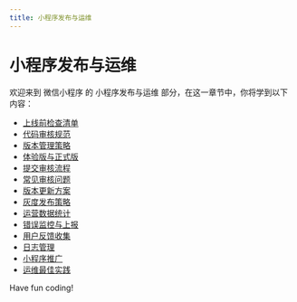 ```yaml
---
title: 小程序发布与运维
---
```


# 小程序发布与运维

欢迎来到 微信小程序 的 小程序发布与运维 部分，在这一章节中，你将学到以下内容：

- [上线前检查清单](./0-pre-launch-checklist.mdx)
- [代码审核规范](./1-code-review-specification.mdx)
- [版本管理策略](./2-version-management-policies.mdx)
- [体验版与正式版](./3-experiences-official-versions.mdx)
- [提交审核流程](./4-submit-for-review-process.mdx)
- [常见审核问题](./5-frequently-asked-review-questions.mdx)
- [版本更新方案](./6-version-update-plan.mdx)
- [灰度发布策略](./7-grayscale-publishing-strategy.mdx)
- [运营数据统计](./8-operational-statistics.mdx)
- [错误监控与上报](./9-bug-monitoring-and-escalation.mdx)
- [用户反馈收集](./10-user-feedback-collection.mdx)
- [日志管理](./11-log-management.mdx)
- [小程序推广](./12-applet-promotion.mdx)
- [运维最佳实践](./13-om-best-practices.mdx)

Have fun coding!